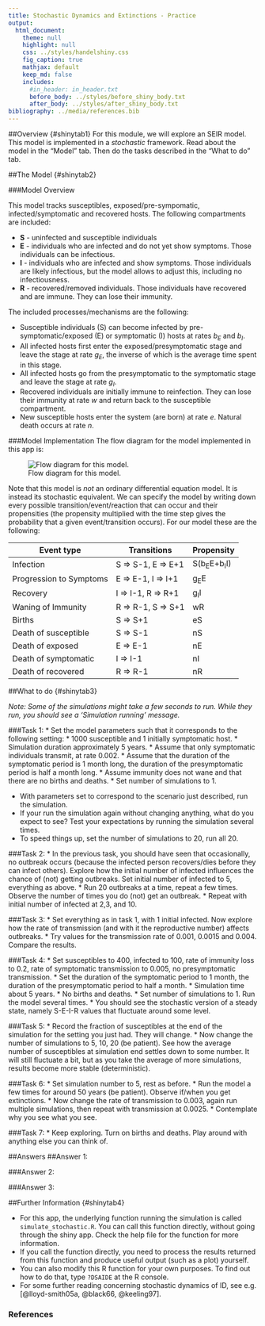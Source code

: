 ---
title: Stochastic Dynamics and Extinctions - Practice
output:
  html_document:
    theme: null
    highlight: null
    css: ../styles/handelshiny.css
    fig_caption: true
    mathjax: default 
    keep_md: false
    includes:
      #in_header: in_header.txt
      before_body: ../styles/before_shiny_body.txt
      after_body: ../styles/after_shiny_body.txt 
bibliography: ../media/references.bib
---

##Overview {#shinytab1}
For this module, we will explore an SEIR model. This model is implemented in a _stochastic_ framework. Read about the model in the "Model" tab. Then do the tasks described in the "What to do" tab.

##The Model {#shinytab2}

###Model Overview

This model tracks susceptibles, exposed/pre-sympomatic, infected/symptomatic and recovered hosts. 
The following compartments are included:  

* **S** - uninfected and susceptible individuals 
* **E** - individuals who are infected and do not yet show symptoms. Those individuals can be infectious.
* **I** - individuals who are infected and show symptoms. Those individuals are likely infectious, but the model allows to adjust this, including no infectiousness.
* **R** - recovered/removed individuals. Those individuals have recovered and are immune. They can lose their immunity.


The included processes/mechanisms are the following:

* Susceptible individuals (S) can become infected by pre-symptomatic/exposed (E) or symptomatic (I) hosts at rates _b~E~_ and _b~I~_. 
* All infected hosts first enter the exposed/presymptomatic stage and leave the stage at rate _g~E~_, the inverse of which is the average time spent in this stage. 
* All infected hosts go from the presymptomatic to the symptomatic stage and leave the stage at rate _g~I~_. 
* Recovered individuals are initially immune to reinfection. They can lose their immunity at rate _w_ and return back to the susceptible compartment. 
* New susceptible hosts enter the system (are born) at rate _e_. Natural death occurs at rate _n_.



###Model Implementation
The flow diagram for the model implemented in this app is:

![Flow diagram for this model.](../media/stochasticmodel.png)


Note that this model is _not_ an ordinary differential equation model. It is instead its stochastic equivalent.
We can specify the model by writing down every possible transition/event/reaction that can occur and their propensities (the propensity multiplied with the
time step gives the probability that a given event/transition occurs). For our model these are the following:

Event type              |  Transitions        |   Propensity      |
----------              |  -----------        |   ----------      |
Infection               |  S => S-1, E => E+1 |   S(b~E~E+b~I~I)  |
Progression to Symptoms |  E => E-1, I => I+1 |   g~E~E           |
Recovery                |  I => I-1, R => R+1 |   g~I~I           |
Waning of Immunity      |  R => R-1, S => S+1 |   wR          |
Births                  |  S => S+1           |   eS          |
Death of susceptible    |  S => S-1           |   nS          | 
Death of exposed        |  E => E-1           |   nE          |
Death of symptomatic    |  I => I-1           |   nI          |
Death of recovered      |  R => R-1           |   nR          |




##What to do {#shinytab3}

_Note: Some of the simulations might take a few seconds to run. While they run, you should see a 'Simulation running' message._

###Task 1: 
* Set the model parameters such that it corresponds to the following setting: 
    * 1000 susceptible and 1 initially symptomatic host.
    * Simulation duration approximately 5 years.
    * Assume that only symptomatic individuals transmit, at rate 0.002. 
    * Assume that the duration of the symptomatic period is 1 month long, the duration of the presymptomatic period is half a month long. 
    * Assume immunity does not wane and that there are no births and deaths.
    * Set number of simulations to 1.
    
* With parameters set to correspond to the scenario just described, run the simulation.
* If your run the simulation again without changing anything, what do you expect to see? Test your expectations by running the simulation several times.
* To speed things up, set the number of simulations to 20, run all 20.

###Task 2: 
* In the previous task, you should have seen that occasionally, no outbreak occurs (because the infected person recovers/dies before they can infect others). Explore how the initial number of infected influences the chance of (not) getting outbreaks. Set initial number of infected to 5, everything as above. 
* Run 20 outbreaks at a time, repeat a few times. Observe the number of times you do (not) get an outbreak.
* Repeat with initial number of infected at 2,3, and 10.


###Task 3: 
* Set everything as in task 1, with 1 initial infected. Now explore how the rate of transmission (and with it the reproductive number) affects outbreaks.
* Try values for the transmission rate of 0.001, 0.0015 and 0.004. Compare the results.


###Task 4: 
* Set susceptibles to 400, infected to 100, rate of immunity loss to 0.2, rate of symptomatic transmission to 0.005, no presymptomatic transmission. 
* Set the duration of the symptomatic period to 1 month, the duration of the presymptomatic period to half a month. 
* Simulation time about 5 years.
* No births and deaths.
* Set number of simulations to 1. Run the model several times.
* You should see the stochastic version of a steady state, namely S-E-I-R values that fluctuate around some level.
    
###Task 5: 
* Record the fraction of susceptibles at the end of the simulation for the setting you just had. They will change.
* Now change the number of simulations to 5, 10, 20 (be patient). See how the average number of susceptibles at simulation end settles down to some number. It will still fluctuate a bit, but as you take the average of more simulations, results become more stable (deterministic). 

###Task 6: 
* Set simulation number to 5, rest as before.
* Run the model a few times for around 50 years (be patient). Observe if/when you get extinctions.
* Now change the rate of transmission to 0.003, again run multiple simulations, then repeat with transmission at 0.0025.
* Contemplate why you see what you see.
  
  
###Task 7: 
* Keep exploring. Turn on births and deaths. Play around with anything else you can think of.  
  
  
##Answers 
##Answer 1: 

###Answer 2: 

###Answer 3: 


##Further Information {#shinytab4}

* For this app, the underlying function running the simulation is called `simulate_stochastic.R`. You can call this function directly, without going through the shiny app. Check the help file for the function for more information. 
* If you call the function directly, you need to process the results returned from this function and produce useful output (such as a plot) yourself. 
* You can also modify this R function for your own purposes. To find out how to do that, type `?DSAIDE` at the R console.
* For some further reading concerning stochastic dynamics of ID, see e.g. [@lloyd-smith05a, @black66, @keeling97].

### References

